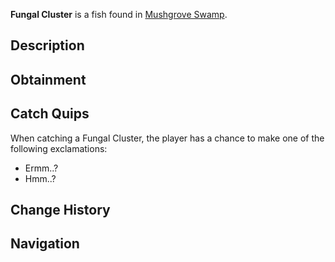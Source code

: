 {{FishInfobox
|image          = Fungal Cluster.png
|rarity         = Trash
|sea            = First Sea
|location       = [[Mushgrove Swamp]]
|sublocation    = 
|sources        = Crab Cage, Fishing Rod
|radar_location = 
|xp             = 20
|weather        = 
|time           = 
|season         = 
|bait           = Magnet
|base_weight    = 0.9
|base_value     = 9
|weight_range   = 0
|base_chance    = 22
|base_resil     = 120
}}
'''Fungal Cluster''' is a {{Rarity|Trash}} fish found in [[Mushgrove Swamp]].

== Description ==
{{Description|Offspring of the Giant Fungal Trees of Mushgrove Swamp. These mushrooms produce heavy spores which pollute the surrounding area and sky; giving everything an uncomfortable and green feel.|Bestiary Entry}}

== Obtainment ==
{{Description|Find it in Mushgrove Swamp. Gives off spores.|Bestiary Hint}}
{{Fish Availability|
Mushgrove Swamp
|top_rods      = 
Flimsy Rod\75448.89\58294.15;
Astralhook Rod\68542.58\101132.32;
Ethereal Prism Rod\64884.88\75715.62;
Fast Rod\62992.34\51777.43;
Training Rod\61790.03\122667.27;
Heaven's Rod\52415.99\99473.31;
No-Life Rod\61764.57\50768.25;
Seraphic Rod\61521.42\50568.39;
Challenger's Rod\56311.33\46285.88;
Rod Of The Forgotten Fang\56177.71\46176.05;
Blazebringer Rod\55977.28\46011.3;
Free Spirit Rod\53688.08\44129.66;
Verdant Shear Rod\52643.6\43271.14;
Zeus Rod\52508.61\43160.18;
Rod Of The Depths\51179.23\42067.48;
Depthseeker Rod\48029.61\39478.61;
Rod Of The Exalted One\47980.53\39438.26;
Avalanche Rod\43182.47\35494.43;
Trident Rod\42754.12\35142.35;
Volcanic Rod\39881.51\32781.16;
Steady Rod\32187.13\20440.01
|recommended   = Ethereal Prism Rod
}}

== Catch Quips ==
When catching a Fungal Cluster, the player has a chance to make one of the following exclamations:
* Ermm..?
* Hmm..?

== Change History ==
{{Change History|{{subst:Current Version}}}}

== Navigation ==
{{Fish Navbox|Mushgrove Swamp}}
